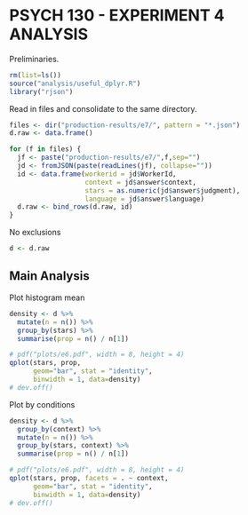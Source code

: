 PSYCH 130 - EXPERIMENT 4 ANALYSIS
=================================

Preliminaries.

```r
rm(list=ls())
source("analysis/useful_dplyr.R")
library("rjson")
```

Read in files and consolidate to the same directory. 

```r
files <- dir("production-results/e7/", pattern = "*.json")
d.raw <- data.frame()

for (f in files) {
  jf <- paste("production-results/e7/",f,sep="")
  jd <- fromJSON(paste(readLines(jf), collapse=""))
  id <- data.frame(workerid = jd$WorkerId, 
                   context = jd$answer$context,
                   stars = as.numeric(jd$answer$judgment),
                   language = jd$answer$language)
  d.raw <- bind_rows(d.raw, id)
}
```

No exclusions 

```r
d <- d.raw
```

Main Analysis
-------------

Plot histogram mean

```r
density <- d %>%
  mutate(n = n()) %>%
  group_by(stars) %>%
  summarise(prop = n() / n[1])

# pdf("plots/e6.pdf", width = 8, height = 4)
qplot(stars, prop, 
      geom="bar", stat = "identity",
      binwidth = 1, data=density)
# dev.off()
```

Plot by conditions

```r
density <- d %>%
  group_by(context) %>%
  mutate(n = n()) %>%
  group_by(stars, context) %>%
  summarise(prop = n() / n[1])

# pdf("plots/e6.pdf", width = 8, height = 4)
qplot(stars, prop, facets = . ~ context, 
      geom="bar", stat = "identity",
      binwidth = 1, data=density)
# dev.off()
```
